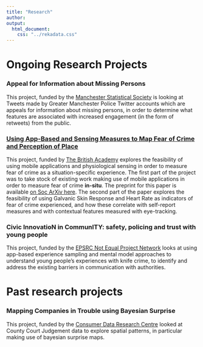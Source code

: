 ```yaml
---
title: "Research"
author: 
output:
  html_document:
    css: "../rekadata.css"
---
```



# Ongoing Research Projects

### Appeal for Information about Missing Persons

This project, funded by the [Manchester Statistical Society](https://manstatsoc.org/) is looking at Tweets made by Greater Manchester Police Twitter accounts which are appeals for information about missing persons, in order to determine what features are associated with increased engagement (in the form of retweets) from the public. 


### [Using App-Based and Sensing Measures to Map Fear of Crime and Perception of Place](https://rekadata.site/research/ba_fearofcrime/)

This project, funded by [The British Academy](https://www.thebritishacademy.ac.uk/funding/ba-leverhulme-small-research-grants) explores the feasibility of using mobile applications and physiological sensing in order to measure fear of crime as a situation-specific experience. The first part of the project was to take stock of existing work making use of mobile applications in order to measure fear of crime **in-situ**. The preprint for this paper is available [on Soc ArXiv here](https://osf.io/preprints/socarxiv/h3n9w). The second part of the paper explores the feasibility of using Galvanic Skin Response and Heart Rate as indicators of fear of crime experienced, and how these correlate with self-report measures and with contextual features measured with eye-tracking. 

### Civic InnovatioN in CommunITY: safety, policing and trust with young people

This project, funded by the [EPSRC Not Equal Project Network](https://not-equal.tech/) looks at using app-based experience sampling and mental model approaches to understand young people's experiences with knife crime, to identify and address the existing barriers in communication with authorities. 


# Past research projects 

### Mapping Companies in Trouble using Bayesian Surprise

This project, funded by the [Consumer Data Research Centre](https://www.cdrc.ac.uk) looked at County Court Judgement data to explore spatial patterns, in particular making use of bayesian surprise maps. 
